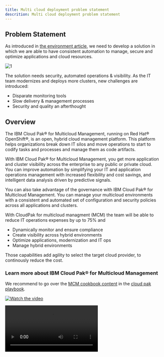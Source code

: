 ```yaml
---
title: Multi cloud deployment problem statement
descrition: Multi cloud deployment problem statement
---
```


## Problem Statement

As introduced in [the environment article](/solution/environment/), we need to develop a solution in which we are able to have consistent automation to manage, secure and optimize applications and cloud resources.

 ![1](./../solution/images/env-1.png)
 
The solution needs security, automated operations & visibility. As the IT team modernizes and deploys more clusters,
new challenges are introduced:

* Disparate monitoring tools
* Slow delivery & management processes
* Security and quality an afterthought

## Overview 

The IBM Cloud Pak® for Multicloud Management, running on Red Hat® OpenShift®, is an open, hybrid cloud management platform. This platform helps organizations break down IT silos and move operations to start to codify tasks and processes and manage them as code artifacts.

With IBM Cloud Pak® for Multicloud Management, you get more application and cluster visibility across the enterprise to any public or private cloud. You can improve automation by simplifying your IT and application operations management with increased flexibility and cost savings, and intelligent data analysis driven by predictive signals.

You can also take advantage of the governance with IBM Cloud Pak® for Multicloud Management. You can manage your multicloud environments with a consistent and automated set of configuration and security policies across all applications and clusters.

With CloudPak for multicloud managment (MCM) the team will be able to reduce IT operations expenses by up to 75% and 

* Dynamically monitor and ensure compliance
* Create visibility across hybrid environments
* Optimize applications, modernization and IT ops
* Manage hybrid environments

Those capabilities add agility to select the target cloud provider, to continously reduce the cost.  

### Learn more about IBM Cloud Pak® for Multicloud Management


We recommend to go over the [MCM cookbook content](https://cloudpak8s.io/mcm/cp4mcm_introduction/) in the [cloud pak playbook](https://cloudpak8s.io/).

[![Watch the video](./images/mcm-problem-statement.png)](https://livesend.ibm.com/i/EyEX3h0YXYLBiPLUSSIGNQP8W8YJDzESPLUSSIGNCFrLOUN___LgInfPPAi8Z40RydfERDLcbdSou8HXU0M0tdyfvKzJrxNByT6rMAEQUALSIGNEQUALSIGN)

![](./videos/mcm-demo.mov)

